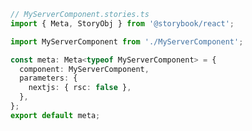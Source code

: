 ```ts
// MyServerComponent.stories.ts
import { Meta, StoryObj } from '@storybook/react';

import MyServerComponent from './MyServerComponent';

const meta: Meta<typeof MyServerComponent> = {
  component: MyServerComponent,
  parameters: {
    nextjs: { rsc: false },
  },
};
export default meta;
```
